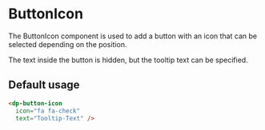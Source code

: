 
<Meta
    title="Components/ButtonIcon"
    component={DpButtonIcon}
/>

# ButtonIcon

The ButtonIcon component is used to add a button with an icon that can be selected depending on the position.

The text inside the button is hidden, but the tooltip text can be specified.

## Default usage

```html
<dp-button-icon
  icon="fa fa-check"
  text="Tooltip-Text" />
```
